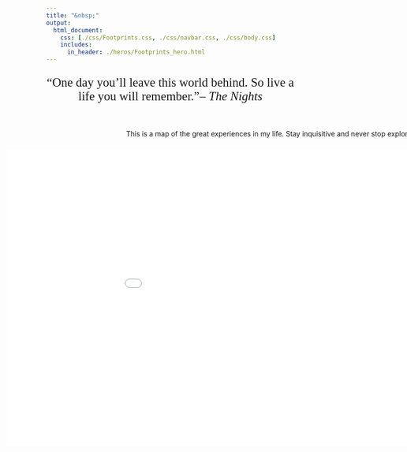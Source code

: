 ```yaml
---
title: "&nbsp;"
output:
  html_document:
    css: [./css/Footprints.css, ./css/navbar.css, ./css/body.css]
    includes:
      in_header: ./heros/Footprints_hero.html
---
```


<style>
h1 {text-align: center !important; 
   font-weight: bold !important; 
   font-size: 42px !important}
</style>

<div style="font-size: 25px; font-family: Garamond; text-align: center;">
"One day you'll leave this world behind. So live a life you will remember."– _The Nights_
</div>

<div style="height: 1em;"></div>

<div style="width:1080px; margin-left: -80px; text-align: center;">
This is a map of the great experiences in my life. Stay inquisitive and never stop exploring!
</div>

<div style="height: 0.7em;"></div>

<div style="width:1080px; height: 100%; margin-left: -80px;">
<iframe src="./Map.html" style="width:100%; height: 600px; border-color: grey; border-width: 10px; border: none!important;"></iframe>
</div>




